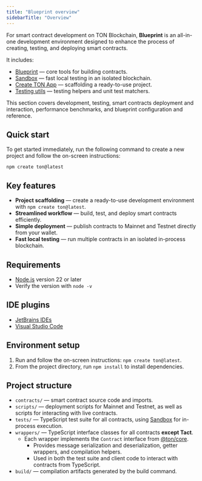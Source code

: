 ```yaml
---
title: "Blueprint overview"
sidebarTitle: "Overview"
---
```


For smart contract development on TON Blockchain, **Blueprint** is an all-in-one development environment designed to enhance the process of creating, testing, and deploying smart contracts.

It includes:

- [Blueprint](https://github.com/ton-org/blueprint/blob/develop/README.md) — core tools for building contracts.
- [Sandbox](https://github.com/ton-org/sandbox) — fast local testing in an isolated blockchain.
- [Create TON App](https://github.com/ton-org/create-ton) — scaffolding a ready-to-use project.
- [Testing utils](https://github.com/ton-org/test-utils) — testing helpers and unit test matchers.

This section covers development, testing, smart contracts deployment and interaction, performance benchmarks, and blueprint configuration and reference.

## Quick start

To get started immediately, run the following command to create a new project and follow the on-screen instructions:

```console
npm create ton@latest
```

## Key features

- **Project scaffolding** — create a ready-to-use development environment with `npm create ton@latest`.
- **Streamlined workflow** — build, test, and deploy smart contracts efficiently.
- **Simple deployment** — publish contracts to Mainnet and Testnet directly from your wallet.
- **Fast local testing** — run multiple contracts in an isolated in-process blockchain.

## Requirements

- [Node.js](https://nodejs.org) version 22 or later
- Verify the version with `node -v`

## IDE plugins

- [JetBrains IDEs](https://plugins.jetbrains.com/plugin/23382-ton)
- [Visual Studio Code](https://marketplace.visualstudio.com/items?itemName=ton-core.vscode-ton)

## Environment setup

1. Run and follow the on-screen instructions: `npm create ton@latest`.
1. From the project directory, run `npm install` to install dependencies.

## Project structure

- `contracts/` — smart contract source code and imports.
- `scripts/` — deployment scripts for Mainnet and Testnet, as well as scripts for interacting with live contracts.
- `tests/` — TypeScript test suite for all contracts, using [Sandbox](https://github.com/ton-org/sandbox) for in-process execution.
- `wrappers/` — TypeScript interface classes for all contracts **except Tact**.
  - Each wrapper implements the `Contract` interface from [@ton/core](https://www.npmjs.com/package/@ton/core).
    - Provides message serialization and deserialization, getter wrappers, and compilation helpers.
    - Used in both the test suite and client code to interact with contracts from TypeScript.
- `build/` — compilation artifacts generated by the build command.

